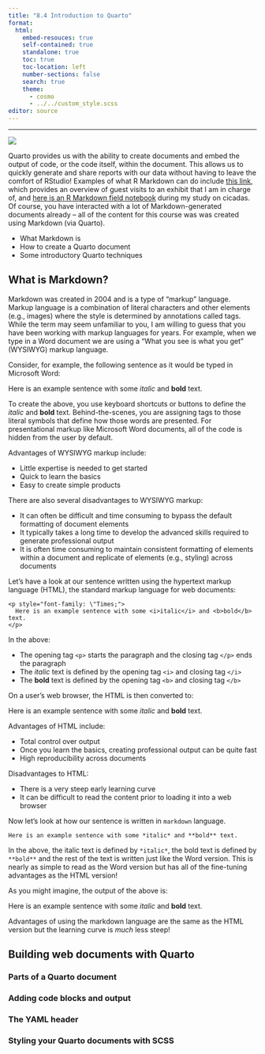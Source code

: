 ```yaml
---
title: "8.4 Introduction to Quarto"
format:
  html:
    embed-resouces: true
    self-contained: true
    standalone: true
    toc: true
    toc-location: left
    number-sections: false
    search: true
    theme: 
      - cosmo
      - ../../custom_style.scss
editor: source
---
```


<hr>

![](../../images/hex_complex.png){.intro_image}

Quarto provides us with the ability to create documents and embed the output of code, or the code itself, within the document. This allows us to quickly generate and share reports with our data without having to leave the comfort of RStudio! Examples of what R Markdown can do include [this link](https://rpubs.com/bsevansunc/guest_counts){target="_blank"}, which provides an overview of guest visits to an exhibit that I am in charge of, and [here is an R Markdown field notebook](https://rpubs.com/bsevansunc/cicada_notebook){target="_blank"} during my study on cicadas. Of course, you have interacted with a lot of Markdown-generated documents already -- all of the content for this course was was created using Markdown (via Quarto).

-   What Markdown is
-   How to create a Quarto document
-   Some introductory Quarto techniques

## What is Markdown?

Markdown was created in 2004 and is a type of "markup" language. Markup language is a combination of literal characters and other elements (e.g., images) where the style is determined by annotations called tags. While the term may seem unfamiliar to you, I am willing to guess that you have been working with markup languages for years. For example, when we type in a Word document we are using a "What you see is what you get" (WYSIWYG) markup language.

Consider, for example, the following sentence as it would be typed in Microsoft Word:


::: {class="fake_code"}
Here is an example sentence with some *italic* and **bold** text.
:::

To create the above, you use keyboard shortcuts or buttons to define the *italic* and **bold** text. Behind-the-scenes, you are assigning tags to those literal symbols that define how those words are presented. For presentational markup like Microsoft Word documents, all of the code is hidden from the user by default.

Advantages of WYSIWYG markup include:

-   Little expertise is needed to get started
-   Quick to learn the basics
-   Easy to create simple products

There are also several disadvantages to WYSIWYG markup:

-   It can often be difficult and time consuming to bypass the default formatting of document elements
-   It typically takes a long time to develop the advanced skills required to generate professional output
-   It is often time consuming to maintain consistent formatting of elements within a document and replicate of elements (e.g., styling) across documents

Let's have a look at our sentence written using the hypertext markup language (HTML), the standard markup language for web documents:

```         
<p style="font-family: \"Times;">
  Here is an example sentence with some <i>italic</i> and <b>bold</b> text.
</p>
```

In the above:

-   The opening tag `<p>` starts the paragraph and the closing tag `</p>` ends the paragraph
-   The *italic* text is defined by the opening tag `<i>` and closing tag `</i>`
-   The **bold** text is defined by the opening tag `<b>` and closing tag `</b>`

On a user's web browser, the HTML is then converted to:

::: {class="fake_code"}
Here is an example sentence with some *italic* and **bold** text.
:::

Advantages of HTML include:

-   Total control over output
-   Once you learn the basics, creating professional output can be quite fast
-   High reproducibility across documents

Disadvantages to HTML:

-   There is a very steep early learning curve
-   It can be difficult to read the content prior to loading it into a web browser

Now let's look at how our sentence is written in `markdown` language.

```
Here is an example sentence with some *italic* and **bold** text.
```

In the above, the italic text is defined by `*italic*`, the bold text is defined by `**bold**` and the rest of the text is written just like the Word version. This is nearly as simple to read as the Word version but has all of the fine-tuning advantages as the HTML version! 

As you might imagine, the output of the above is:

::: {class="fake_code"}
Here is an example sentence with some *italic* and **bold** text.
:::

Advantages of using the markdown language are the same as the HTML version but the learning curve is *much* less steep!

## Building web documents with Quarto

### Parts of a Quarto document

### Adding code blocks and output

### The YAML header

### Styling your Quarto documents with SCSS




